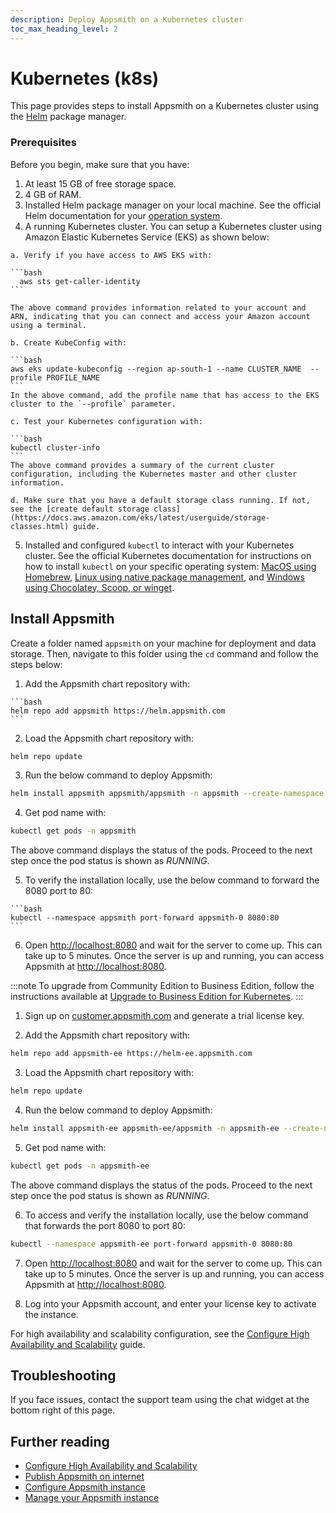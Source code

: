 ```yaml
---
description: Deploy Appsmith on a Kubernetes cluster
toc_max_heading_level: 2
---
```


# Kubernetes (k8s)

This page provides steps to install Appsmith on a Kubernetes cluster using the [Helm](https://helm.sh) package manager.

<VideoEmbed host="youtube" videoId="wZzYL1uZwds" title="How To Deploy Appsmith On Kubernetes" caption="How To Deploy Appsmith On Kubernetes" />

### Prerequisites
Before you begin, make sure that you have:

1. At least 15 GB of free storage space.
2. 4 GB of RAM.
3. Installed Helm package manager on your local machine. See the official Helm documentation for your [operation system](https://helm.sh/docs/intro/install/#through-package-managers).
4. A running Kubernetes cluster. You can setup a Kubernetes cluster using Amazon Elastic Kubernetes Service (EKS) as shown below:

  <Tabs groupId="configurations" queryString="current-configuration">
  <TabItem label="AWS EKS" value="AWSEKS">

    a. Verify if you have access to AWS EKS with:
      
    ```bash
      aws sts get-caller-identity 
    ```
    
    The above command provides information related to your account and ARN, indicating that you can connect and access your Amazon account using a terminal.

    b. Create KubeConfig with: 

    ```bash
    aws eks update-kubeconfig --region ap-south-1 --name CLUSTER_NAME  --profile PROFILE_NAME
    ```
    In the above command, add the profile name that has access to the EKS cluster to the `--profile` parameter.

    c. Test your Kubernetes configuration with:

    ```bash
    kubectl cluster-info
    ```
    The above command provides a summary of the current cluster configuration, including the Kubernetes master and other cluster information. 

    d. Make sure that you have a default storage class running. If not, see the [create default storage class](https://docs.aws.amazon.com/eks/latest/userguide/storage-classes.html) guide.

  </TabItem>
  </Tabs>

5. Installed and configured `kubectl` to interact with your Kubernetes cluster. See the official Kubernetes documentation for instructions on how to install `kubectl` on your specific operating system: [MacOS using Homebrew](https://kubernetes.io/docs/tasks/tools/install-kubectl-macos/#install-with-homebrew-on-macos), [Linux using native package management](https://kubernetes.io/docs/tasks/tools/install-kubectl-linux/#install-using-native-package-management), and [Windows using Chocolatey, Scoop, or winget](https://kubernetes.io/docs/tasks/tools/install-kubectl-windows/#install-nonstandard-package-tools).


## Install Appsmith

Create a folder named `appsmith` on your machine for deployment and data storage. Then, navigate to this folder using the `cd` command and follow the steps below:

<Tabs groupId="appsmithEditions" queryString="current-edition">
  <TabItem label="Community Edition" value="communityEdition"> 

  1. Add the Appsmith chart repository with:

    ```bash
    helm repo add appsmith https://helm.appsmith.com
    ```

  2. Load the Appsmith chart repository with:

  ```bash
  helm repo update
  ``` 

  3. Run the below command to deploy Appsmith:

  ```bash
  helm install appsmith appsmith/appsmith -n appsmith --create-namespace
  ```

  4. Get pod name with:

  ```bash
  kubectl get pods -n appsmith
  ```
  The above command displays the status of the pods. Proceed to the next step once the pod status is shown as _RUNNING_.

  5. To verify the installation locally, use the below command to forward the 8080 port to 80:
  
    ```bash
    kubectl --namespace appsmith port-forward appsmith-0 8080:80
    ```

  6. Open [http://localhost:8080](http://localhost:8080) and wait for the server to come up. This can take up to 5 minutes. Once the server is up and running, you can access Appsmith at [http://localhost:8080](http://localhost:8080).

</TabItem>
<TabItem label="Business Edition" value="businessEdition"> 

:::note
To upgrade from Community Edition to Business Edition, follow the instructions available at [Upgrade to Business Edition for Kubernetes](/getting-started/setup/upgrade-to-business-edition/kubernetes).
:::

1. Sign up on [customer.appsmith.com](https://customer.appsmith.com/) and generate a trial license key.

2. Add the Appsmith chart repository with:

  ```bash
  helm repo add appsmith-ee https://helm-ee.appsmith.com
  ```
3. Load the Appsmith chart repository with:

  ```bash
  helm repo update
  ```

4. Run the below command to deploy Appsmith:

  ```bash
  helm install appsmith-ee appsmith-ee/appsmith -n appsmith-ee --create-namespace
  ```

5. Get pod name with:

  ```bash
  kubectl get pods -n appsmith-ee
  ```
 The above command displays the status of the pods. Proceed to the next step once the pod status is shown as _RUNNING_.

6. To access and verify the installation locally, use the below command that forwards the port 8080 to port 80:
  
  ```bash
  kubectl --namespace appsmith-ee port-forward appsmith-0 8080:80
  ```

7. Open [http://localhost:8080](http://localhost:8080) and wait for the server to come up. This can take up to 5 minutes. Once the server is up and running, you can access Appsmith at [http://localhost:8080](http://localhost:8080).

8. Log into your Appsmith account, and enter your license key to activate the instance.

For high availability and scalability configuration, see the [Configure High Availability and Scalability](/getting-started/setup/installation-guides/kubernetes/configure-high-availability) guide.


</TabItem>
</Tabs>   

## Troubleshooting
If you face issues, contact the support team using the chat widget at the bottom right of this page.

## Further reading

* [Configure High Availability and Scalability](/getting-started/setup/installation-guides/kubernetes/configure-high-availability)
* [Publish Appsmith on internet](/getting-started/setup/installation-guides/kubernetes/publish-appsmith-online)
* [Configure Appsmith instance](/getting-started/setup/instance-configuration#configure-helm-installations)
* [Manage your Appsmith instance](/getting-started/setup/instance-management)
